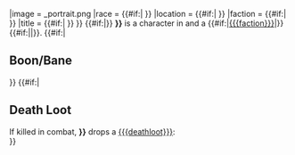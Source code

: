 {{Character
|name = {{#if:{{{name|}}}|{{{name}}}}}
|image = {{PAGENAME}}_portrait.png
|race = {{#if:{{{race|}}}| {{{race}}} }}
|location = {{#if:{{{location|}}}| {{{location}}} }}
|faction = {{#if:{{{faction|}}}| {{{faction}}} }}
|title = {{#if:{{{title|}}}| {{{title}}} }}
}}
<!-- ====================== Q U O T E  ====================== -->
{{#if:{{{quote|}}}|{{Quote|{{{quote}}}}}}}
<!-- ====================== B R I E F ======================= -->
'''{{{name|{{PAGENAME}}}}}''' is a character in {{Gamename}} and a <!--
-->{{#if:{{{faction|}}}|[[{{{faction}}}]]|}} <!--
-->{{#if:{{{title|}}}|{{{title}}}|}}.
<!-- ====================== B O O N   /   B A N E =========== -->
{{#if:{{{boon|}}}|
==Boon/Bane==
{{Boon/Bane
|boon = {{{boon}}}
|boonimage = {{{boonimage}}}
|boondesc = {{{boondesc}}}
|bane = {{{bane}}}
|baneimage = {{{baneimage}}}
|banedesc = {{{banedesc}}}
}}
}}
<!-- ====================== D E A T H   L O O T ============= -->
{{#if:{{{deathloot|}}}|
==Death Loot==
If killed in combat, '''{{{name|{{PAGENAME}}}}}''' drops a [[{{{deathloot}}}]]:<br/>
{{CardLink|{{{deathloot}}}}}
}}
<noinclude>{{clear}}{{doc}}</noinclude>